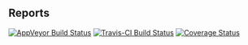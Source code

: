 ## Reports

[![AppVeyor Build Status](https://ci.appveyor.com/api/projects/status/github/BenBarnard/Reports?branch=master&svg=true)](https://ci.appveyor.com/project/BenBarnard/Reports)
[![Travis-CI Build Status](https://travis-ci.org/BenBarnard/Reports.svg?branch=master)](https://travis-ci.org/BenBarnard/Reports)
[![Coverage Status](https://img.shields.io/codecov/c/github/BenBarnard/Reports/master.svg)](https://codecov.io/github/BenBarnard/Reports?branch=master)

